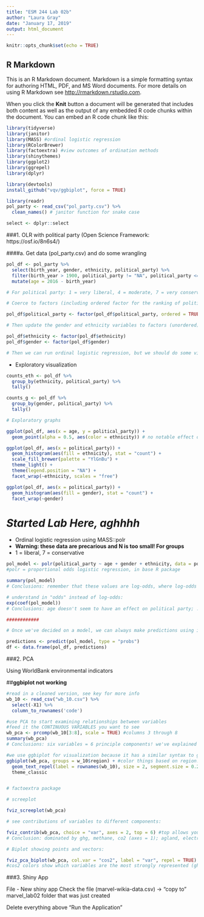 ```yaml
---
title: "ESM 244 Lab 02b"
author: "Laura Gray"
date: "January 17, 2019"
output: html_document
---
```


```r
knitr::opts_chunk$set(echo = TRUE)
```

## R Markdown

This is an R Markdown document. Markdown is a simple formatting syntax for authoring HTML, PDF, and MS Word documents. For more details on using R Markdown see <http://rmarkdown.rstudio.com>.

When you click the **Knit** button a document will be generated that includes both content as well as the output of any embedded R code chunks within the document. You can embed an R code chunk like this:

```r
library(tidyverse)
library(janitor)
library(MASS) #ordinal logistic regression
library(RColorBrewer)
library(factoextra) #view outcomes of ordination methods
library(shinythemes)
library(ggplot2)
library(ggrepel)
library(dplyr)

library(devtools)
install_github("vqv/ggbiplot", force = TRUE)
```


```r

library(readr)
pol_party <- read_csv("pol_party.csv") %>% 
  clean_names() # janitor function for snake case

```

   
```r
select <- dplyr::select
```

###1. OLR with political party (Open Science Framework: https://osf.io/8n6s4/)

####a. Get data (pol_party.csv) and do some wrangling

```r


pol_df <- pol_party %>% 
  select(birth_year, gender, ethnicity, political_party) %>% 
  filter(birth_year > 1900, political_party != "NA", political_party <= 7) %>% 
  mutate(age = 2016 - birth_year)

# For political party: 1 = very liberal, 4 = moderate, 7 = very conservative

# Coerce to factors (including ordered factor for the ranking of political party)

pol_df$political_party <- factor(pol_df$political_party, ordered = TRUE, levels = c("1","2","3","4","5","6","7")) # Check class and levels to ensure

# Then update the gender and ethnicity variables to factors (unordered)

pol_df$ethnicity <- factor(pol_df$ethnicity)
pol_df$gender <- factor(pol_df$gender) 

# Then we can run ordinal logistic regression, but we should do some visualization first.

```

- Exploratory visualization


```r

counts_eth <- pol_df %>% 
  group_by(ethnicity, political_party) %>% 
  tally()

counts_g <- pol_df %>% 
  group_by(gender, political_party) %>% 
  tally()

# Exploratory graphs

ggplot(pol_df, aes(x = age, y = political_party)) +
  geom_point(alpha = 0.5, aes(color = ethnicity)) # no notable effect of age

ggplot(pol_df, aes(x = political_party)) +
  geom_histogram(aes(fill = ethnicity), stat = "count") +
  scale_fill_brewer(palette = "YlGnBu") +
  theme_light() +
  theme(legend.position = "NA") +
  facet_wrap(~ethnicity, scales = "free")

ggplot(pol_df, aes(x = political_party)) +
  geom_histogram(aes(fill = gender), stat = "count") +
  facet_wrap(~gender)

```

# *Started Lab Here, aghhhh*

- Ordinal logistic regression using MASS::polr
- **Warning: these data are precarious and N is too small! For groups**
- 1 = liberal, 7 = conservative

```r

pol_model <- polr(political_party ~ age + gender + ethnicity, data = pol_df)
#polr = proportional odds logistic regression, in base R package

summary(pol_model)
# Conclusions: remember that these values are log-odds, where log-odds = 0 means no effect (odds = 1); interpret values as an increase in log-odds of that variable in relation to the reference variable (Female, Asian)

# understand in "odds" instead of log-odds:
exp(coef(pol_model))
# Conclusions: age doesn't seem to have an effect on political party; ...

############

# Once we've decided on a model, we can always make predictions using it:

predictions <- predict(pol_model, type = "probs")
df <- data.frame(pol_df, predictions)
```

###2. PCA

Using WorldBank environmental indicators

##**ggbiplot not working**
```r

#read in a cleaned version, see key for more info
wb_10 <- read_csv("wb_10.csv") %>% 
  select(-X1) %>%
  column_to_rownames('code')

#use PCA to start examining relationships between variables
#feed it the CONTINUOUS VARIABLES you want to see
wb_pca <- prcomp(wb_10[3:8], scale = TRUE) #columns 3 through 8
summary(wb_pca)
# Conclusions: six variables = 6 principle components! we've explained 74% of data with first two PCA

#we use ggbiplot for visualization because it has a similar syntax to ggplot
ggbiplot(wb_pca, groups = w_10$region) + #color things based on region!
  geom_text_repel(label = rownames(wb_10), size = 2, segment.size = 0.2) +
  theme_classic


# factoextra package

# screeplot

fviz_screeplot(wb_pca)

# see contributions of variables to different components:

fviz_contrib(wb_pca, choice = "var", axes = 2, top = 6) #top allows you to limit how many variables you want to view
# Conclusion: dominated by ghg, methane, co2 (axes = 1); agland, electricity, airpoll (axes = 2)

# Biplot showing points and vectors:

fviz_pca_biplot(wb_pca, col.var = "cos2", label = "var", repel = TRUE)
#cos2 colors show which variables are the most strongly represented (ghg is strongly represented) - just look at loading values, though

```

###3. Shiny App

File - New shiny app
Check the file (marvel-wikia-data.csv) -> "copy to" marvel_lab02 folder that was just created

Delete everything above "Run the Application"























